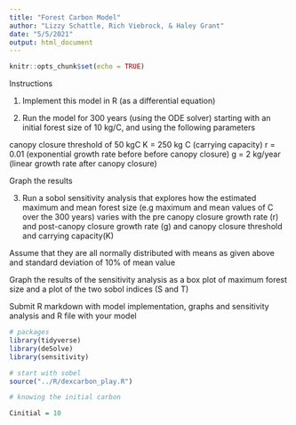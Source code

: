 ```yaml
---
title: "Forest Carbon Model"
author: "Lizzy Schattle, Rich Viebrock, & Haley Grant"
date: "5/5/2021"
output: html_document
---
```


```r
knitr::opts_chunk$set(echo = TRUE)
```

Instructions

1. Implement this model in R (as a differential equation)

2. Run the model for 300 years (using the ODE solver)  starting with an initial forest size of 10 kg/C, and using the following parameters

 canopy closure threshold of 50 kgC 
 K = 250 kg C (carrying capacity) 
 r = 0.01 (exponential growth rate before before canopy closure)
 g = 2 kg/year (linear growth rate after canopy closure)

Graph the results

3. Run a sobol sensitivity analysis that explores how the estimated maximum and mean forest size (e.g maximum and mean values of C over the 300 years) varies with the pre canopy closure growth rate (r) and post-canopy closure growth rate (g) and canopy closure threshold and carrying capacity(K)

Assume that they are all normally distributed with means as given above and standard deviation of 10% of mean value

Graph the results of the sensitivity analysis as a box plot of maximum forest size and a plot of the two sobol indices (S and T)

Submit R markdown with model implementation, graphs and sensitivity analysis and R file with your model

```r
# packages
library(tidyverse)
library(deSolve)
library(sensitivity)
```

```r
# start with sobel
source("../R/dexcarbon_play.R")

# knowing the initial carbon

Cinitial = 10

```


